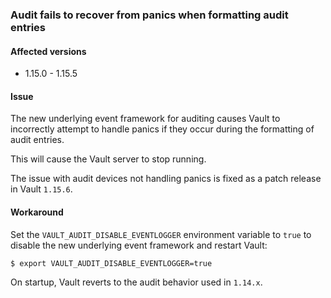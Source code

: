 ### Audit fails to recover from panics when formatting audit entries

#### Affected versions

- 1.15.0 - 1.15.5

#### Issue

The new underlying event framework for auditing causes Vault to incorrectly
attempt to handle panics if they occur during the formatting of audit entries.

This will cause the Vault server to stop running.

The issue with audit devices not handling panics is fixed as a patch release in Vault `1.15.6`.

#### Workaround

Set the `VAULT_AUDIT_DISABLE_EVENTLOGGER` environment variable to `true` to
disable the new underlying event framework and restart Vault:

```shell-session
$ export VAULT_AUDIT_DISABLE_EVENTLOGGER=true
```

On startup, Vault reverts to the audit behavior used in `1.14.x`.
